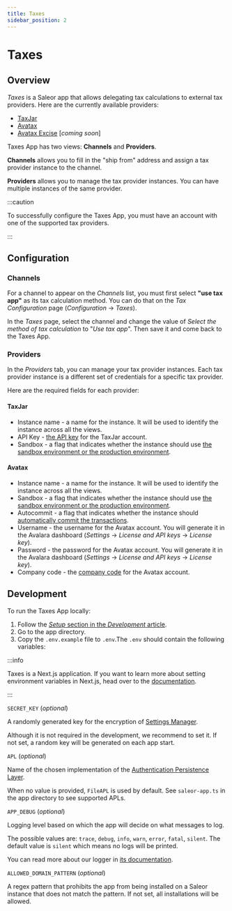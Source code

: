 ```yaml
---
title: Taxes
sidebar_position: 2
---
```


# Taxes

## Overview

_Taxes_ is a Saleor app that allows delegating tax calculations to external tax providers. Here are the currently available providers:

- [TaxJar](https://www.taxjar.com/)
- [Avatax](https://www.avalara.com/us/en/products/calculations.html)
- [Avatax Excise](https://developer.avalara.com/excise/) [_coming soon_]

Taxes App has two views: **Channels** and **Providers**.

**Channels** allows you to fill in the "ship from" address and assign a tax provider instance to the channel.

**Providers** allows you to manage the tax provider instances. You can have multiple instances of the same provider.

:::caution

To successfully configure the Taxes App, you must have an account with one of the supported tax providers.

:::

## Configuration

### Channels

For a channel to appear on the _Channels_ list, you must first select **"use tax app"** as its tax calculation method. You can do that on the _Tax Configuration_ page (_Configuration_ → _Taxes_).

In the _Taxes_ page, select the channel and change the value of _Select the method of tax calculation_ to "_Use tax app_". Then save it and come back to the Taxes App.

### Providers

In the _Providers_ tab, you can manage your tax provider instances. Each tax provider instance is a different set of credentials for a specific tax provider.

Here are the required fields for each provider:

#### TaxJar

- Instance name - a name for the instance. It will be used to identify the instance across all the views.
- API Key - [the API key](https://developers.taxjar.com/api/reference/#authentication) for the TaxJar account.
- Sandbox - a flag that indicates whether the instance should use [the sandbox environment or the production environment](https://developers.taxjar.com/api/reference/#sandbox-environment).

#### Avatax

- Instance name - a name for the instance. It will be used to identify the instance across all the views.
- Sandbox - a flag that indicates whether the instance should use [the sandbox environment or the production environment](https://developer.avalara.com/erp-integration-guide/sales-tax-badge/authentication-in-avatax/sandbox-vs-production/).
- Autocommit - a flag that indicates whether the instance should [automatically commit the transactions](https://developer.avalara.com/communications/dev-guide_rest_v2/commit-uncommit/).
- Username - the username for the Avatax account. You will generate it in the Avalara dashboard (_Settings_ → _License and API keys_ → _License key_).
- Password - the password for the Avatax account. You will generate it in the Avalara dashboard (_Settings_ → _License and API keys_ → _License key_).
- Company code - the [company code](https://developer.avalara.com/ecommerce-integration-guide/sales-tax-badge/transactions/simple-transactions/company-codes/) for the Avatax account.

## Development

To run the Taxes App locally:

1. Follow the [_Setup_ section in the _Development_ article](developer/app-store/development.mdx#setup).
2. Go to the app directory.
3. Copy the `.env.example` file to `.env`.The `.env` should contain the following variables:

:::info

Taxes is a Next.js application. If you want to learn more about setting environment variables in Next.js, head over to the [documentation](https://nextjs.org/docs/basic-features/environment-variables).

:::

`SECRET_KEY` (_optional_)

A randomly generated key for the encryption of [Settings Manager](https://github.com/saleor/saleor-app-sdk/blob/main/docs/settings-manager.md).

Although it is not required in the development, we recommend to set it. If not set, a random key will be generated on each app start.

`APL` (_optional_)

Name of the chosen implementation of the [Authentication Persistence Layer](https://github.com/saleor/saleor-app-sdk/blob/main/docs/apl.md).

When no value is provided, `FileAPL` is used by default. See `saleor-app.ts` in the app directory to see supported APLs.

`APP_DEBUG` (_optional_)

Logging level based on which the app will decide on what messages to log.

The possible values are: `trace`, `debug`, `info`, `warn`, `error`, `fatal`, `silent`. The default value is `silent` which means no logs will be printed.

You can read more about our logger in [its documentation](https://getpino.io/#/docs/api?id=loggerlevel-string-gettersetter).

`ALLOWED_DOMAIN_PATTERN` (_optional_)

A regex pattern that prohibits the app from being installed on a Saleor instance that does not match the pattern. If not set, all installations will be allowed.
